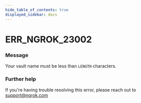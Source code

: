 ```yaml
---
hide_table_of_contents: true
displayed_sidebar: docs
---
```



# ERR_NGROK_23002

### Message

Your vault name must be less than `LENGTH` characters.

<ErrorDetails error="err_ngrok_23002" />

### Further help

If you're having trouble resolving this error, please reach out to [support@ngrok.com](mailto:support@ngrok.com?subject=Help%20with%20ERR_NGROK_23002)
